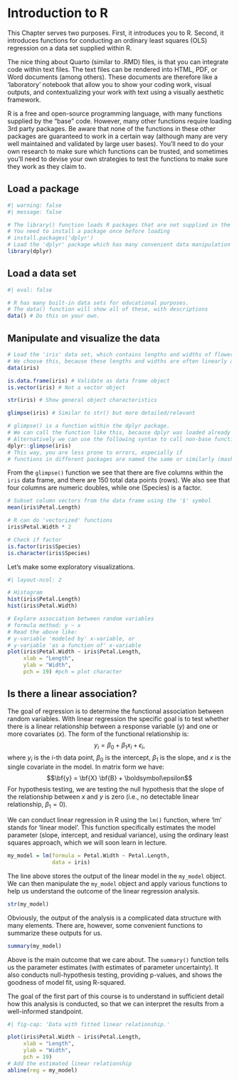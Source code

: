 # Introduction to R {#sec-Rintro}

This Chapter serves two purposes. First, it introduces you to R.  Second, it introduces functions for conducting an ordinary least squares (OLS) regression on a data set supplied within R.

The nice thing about Quarto (similar to .RMD) files, is that you can integrate code within text files. The text files can be rendered into HTML, PDF, or Word documents (among others). These documents are therefore like a 'laboratory' notebook that allow you to show your coding work, visual outputs, and contextualizing your work with text using a visually aesthetic framework.

R is a free and open-source programming language, with many functions supplied by the "base" code. However, many other functions require loading 3rd party packages. Be aware that none of the functions in these other packages are guaranteed to work in a certain way (although many are very well maintained and validated by large user bases). You'll need to do your own research to make sure which functions can be trusted, and sometimes you'll need to devise your own strategies to test the functions to make sure they work as they claim to.

## Load a package

```r
#| warning: false
#| message: false

# The library() function loads R packages that are not supplied in the "base" software
# You need to install a package once before loading
# install.packages('dplyr')
# Load the 'dplyr' package which has many convenient data manipulation functions
library(dplyr) 
```

## Load a data set

```r
#| eval: false

# R has many built-in data sets for educational purposes.
# The data() function will show all of these, with descriptions
data() # Do this on your own.
```

## Manipulate and visualize the data

```r
# Load the 'iris' data set, which contains lengths and widths of flower petals
# We choose this, because these lengths and widths are often linearly associated
data(iris)

is.data.frame(iris) # Validate as data frame object
is.vector(iris) # Not a vector object

str(iris) # Show general object characteristics

glimpse(iris) # Similar to str() but more detailed/relevant

# glimpse() is a function within the dplyr package. 
# We can call the function like this, because dplyr was loaded already
# Alternatively we can use the following syntax to call non-base functions
dplyr::glimpse(iris)
# This way, you are less prone to errors, especially if 
# functions in different packages are named the same or similarly (masking)
```

From the `glimpse()` function we see that there are five columns within the `iris` data frame, and there are 150 total data points (rows). We also see that four columns are numeric doubles, while one (Species) is a factor.

```r
# Subset column vectors from the data frame using the '$' symbol
mean(iris$Petal.Length)

# R can do 'vectorized' functions 
iris$Petal.Width * 2

# Check if factor
is.factor(iris$Species)
is.character(iris$Species)

```

Let's make some exploratory visualizations.

```r
#| layout-ncol: 2

# Histogram
hist(iris$Petal.Length)
hist(iris$Petal.Width)
```

```r
# Explore association between random variables
# formula method: y ~ x 
# Read the above like: 
# y-variable 'modeled by' x-variable, or
# y-variable 'as a function of' x-variable
plot(iris$Petal.Width ~ iris$Petal.Length,
     xlab = "Length",
     ylab = "Width",
     pch = 19) #pch = plot character
```


## Is there a linear association?

The goal of regression is to determine the functional association between random variables. With linear regression the specific goal is to test whether there is a linear relationship between a response variable (*y*) and one or more covariates (*x*). The form of the functional relationship is: 
$$y_i = \beta_0 + \beta_1 x_i + \epsilon_i ,$$
where $y_i$ is the $i$-th data point, $\beta_0$ is the intercept, $\beta_1$ is the slope, and $x$ is the single covariate in the model. In matrix form we have: 
$$\bf{y} = \bf{X} \bf{B} + \boldsymbol\epsilon$$ 
For hypothesis testing, we are testing the null hypothesis that the slope of the relationship between $x$ and $y$ is zero (i.e., no detectable linear relationship, $\beta_1 = 0$).

We can conduct linear regression in R using the `lm()` function, where 'lm' stands for 'linear model'. This function specifically estimates the model parameter (slope, intercept, and residual variance), using the ordinary least squares approach, which we will soon learn in lecture.

```r
my_model = lm(formula = Petal.Width ~ Petal.Length,
              data = iris)
```

The line above stores the output of the linear model in the `my_model` object. We can then manipulate the `my_model` object and apply various functions to help us understand the outcome of the linear regression analysis.

```r
str(my_model)
```

Obviously, the output of the analysis is a complicated data structure with many elements. There are, however, some convenient functions to summarize these outputs for us.

```r
summary(my_model)
```

Above is the main outcome that we care about. The `summary()` function tells us the parameter estimates (with estimates of parameter uncertainty). It also conducts null-hypothesis testing, providing p-values, and shows the goodness of model fit, using R-squared.

::: {.callout-tip}

The goal of the first part of this course is to understand in sufficient detail how this analysis is conducted, so that we can interpret the results from a well-informed standpoint.
:::


```r
#| fig-cap: 'Data with fitted linear relationship.'

plot(iris$Petal.Width ~ iris$Petal.Length,
     xlab = "Length",
     ylab = "Width",
     pch = 19)
# Add the estimated linear relationship
abline(reg = my_model)
```

